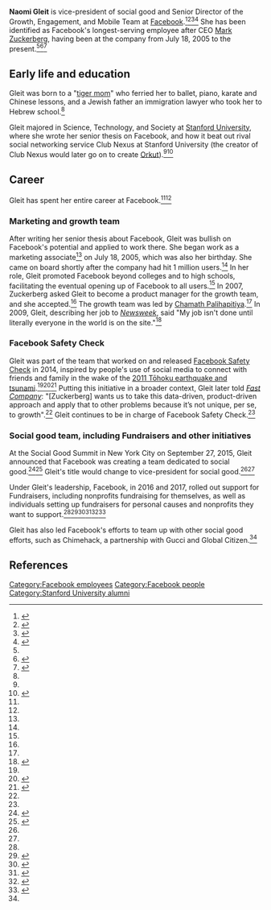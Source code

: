 '''Naomi Gleit''' is vice-president of social good and Senior Director of the Growth, Engagement, and Mobile Team at [[Facebook]].<ref name=latimes-profile>{{cite web|url = http://articles.latimes.com/2012/dec/22/business/la-fi-himi-gleit-20121223|title = Naomi Gleit helps keep Facebook growing. The senior director of Facebook's growth, engagement and mobile team has seen the social network grow to more than 1 billion users today from 1 million in 2005.|date = December 22, 2012|accessdate = July 23, 2017|publisher = ''[[Los Angeles Times]]''}}</ref><ref name=fastcompany-growth>{{cite web|url = https://www.fastcompany.com/40432085/how-facebooks-growth-team-used-science-and-empathy-to-reach-two-billion-users|title = How Facebook Used Science And Empathy To Reach Two Billion Users. Facebook’s growth team has a methodical approach to understanding what new users want, and a surprisingly broad mandate.|date = June 27, 2017|accessdate = July 9, 2017|publisher = ''[[Fast Company (magazine)|Fast Company]]''}}</ref><ref name=dame-profile>{{cite web|url = https://www.damemagazine.com/2012/05/17/made-women-facebook-0|title = The Made Women of Facebook. Five women who are going to have a hell of a weekend.|publisher = DAME|last = Nishi|first = Dennis|accessdate = July 23, 2017}}</ref><ref name=marieclaire-interview>{{cite web|url = http://www.marieclaire.com/career-advice/news/a22360/facebook-and-gucci-mission-to-makeover-the-world/|title = Inside Facebook's Big Plans for the Future. VP of Social Good Naomi Gleit on the company's mission to make over the world.|last = Blaha|first = Jenna|date = September 2, 2016|accessdate = July 23, 2017|publisher = ''[[Marie Claire]]''}}</ref> She has been identified as Facebook's longest-serving employee after CEO [[Mark Zuckerberg]], having been at the company from July 18, 2005 to the present.<ref name=latimes-profile/><ref name=gleit-adweek>{{cite web|url = http://www.adweek.com/digital/los-angeles-times-profiles-naomi-gleit/|title = ‘Los Angeles Times’ Profiles Naomi Gleit, Second-Most-Tenured Facebook Employee. It’s no surprise that Facebook Co-Founder and CEO Mark Zuckerberg has the most tenure of anyone at the social network, but who comes in second on that list? The Los Angeles Times profiled the answer to that question: Senior Director of the Growth, Engagement, and Mobile Team Naomi Gleit.|date = December 26, 2012|accessdate = July 23, 2017|publisher = ''[[Adweek]]''}}</ref><ref name=bi-early-facebook-employees>{{cite web|url = http://www.businessinsider.com/early-facebook-employees-2015-5/|title = WHERE ARE THEY NOW: Meet Facebook's first 20 employees|last = Shontell|first = Alyssa|last2 = Kosoff|first2 = Maya|date = May 30, 2015|accessdate = July 23, 2017}}</ref>

== Early life and education ==

Gleit was born to a "[[tiger mom]]" who ferried her to ballet, piano, karate and Chinese lessons, and a Jewish father an immigration lawyer who took her to Hebrew school.<ref name=latimes-profile/>

Gleit majored in Science, Technology, and Society at [[Stanford University]], where she wrote her senior thesis on Facebook, and how it beat out rival social networking service Club Nexus at Stanford University (the creator of Club Nexus would later go on to create [[Orkut]]).<ref name=latimes-profile/><ref name=leanin>{{cite web|url = https://leanin.org/stories/naomi-gleit/|title = Naomi Gleit: Product Manager, Growth|accessdate = July 23, 2017|publisher = Lean In}}</ref>

== Career ==

Gleit has spent her entire career at Facebook.<ref name=bi-early-facebook-employees/><ref name=fastcompany-growth/>

=== Marketing and growth team ===

After writing her senior thesis about Facebook, Gleit was bullish on Facebook's potential and applied to work there. She began work as a marketing associate<ref name=bi-early-facebook-employees/> on July 18, 2005, which was also her birthday. She came on board shortly after the company had hit 1 million users.<ref name=latimes-profile/> In her role, Gleit promoted Facebook beyond colleges and to high schools, facilitating the eventual opening up of Facebook to all users.<ref name=latimes-profile/> In 2007, Zuckerberg asked Gleit to become a product manager for the growth team, and she accepted.<ref name=latimes-profile/> The growth team was led by [[Chamath Palihapitiya]].<ref name=fastcompany-growth/> In 2009, Gleit, describing her job to ''[[Newsweek]]'', said "My job isn't done until literally everyone in the world is on the site."<ref name=newsweek-gleit>{{cite web|url = http://www.thedailybeast.com/newsweek/2009/07/21/facebook-at-age-five.html|archiveurl = http://web.archive.org/web/20110912231549/http://www.thedailybeast.com/newsweek/2009/07/21/facebook-at-age-five.html|archivedate = September 12, 2011|title = Facebook at Age Five|date = July 21, 2009|accessdate = July 23, 2017|publisher = ''[[Newsweek]]''}}</ref>

=== Facebook Safety Check ===

Gleit was part of the team that worked on and released [[Facebook Safety Check]] in 2014, inspired by people's use of social media to connect with friends and family in the wake of the [[2011 Tōhoku earthquake and tsunami]].<ref name=fastcompany-growth/><ref>{{cite web|url=http://newsroom.fb.com/news/2014/10/introducing-safety-check|title = Introducing Safety Check|publisher = Facebook|date = October 15, 2014|accessdate = April 27, 2015|last = Gleit|first = Naomi|last2 = Zeng|first2 = Sharon|last3 = Cottle|first3 = Peter}}</ref><ref name=wired-fsc>{{cite web|url = https://www.wired.com/2016/11/facebook-disaster-response/|title = How Facebook Is Transforming Disaster Response|date = November 10, 2016|accessdate = July 23, 2017|publisher = ''[[Wired (magazine)|Wired]]''}}</ref> Putting this initiative in a broader context, Gleit later told ''[[Fast Company (magazine)|Fast Company]]'': "[Zuckerberg] wants us to take this data-driven, product-driven approach and apply that to other problems because it’s not unique, per se, to growth".<ref name=fastcompany-growth/> Gleit continues to be in charge of Facebook Safety Check.<ref name=fastcompany-growth/>

=== Social good team, including Fundraisers and other initiatives ===

At the Social Good Summit in New York City on September 27, 2015, Gleit announced that Facebook was creating a team dedicated to social good.<ref>{{cite web|url = http://mashable.com/2015/09/27/facebook-social-good-team/#iDgUrxDTbEqY|title = Facebook looks to assert itself as a force for social good|last = Figerman|first = Seth|date = September 27, 2015|accessdate = July 23, 2017|publisher = ''[[Mashable]]''}}</ref><ref>{{cite web|url = http://www.businessadministrationinformation.com/news/facebook-social-good-team|title = Facebook Now Has a Team Dedicated to Social Good|last = Thurston|first = Susan|date = October 8, 2015|accessdate = July 23, 2017|publisher = Business Administration Information}}</ref> Gleit's title would change to vice-president for social good.<ref name=fastcompany-growth/><ref name=wired-fsc/>

Under Gleit's leadership, Facebook, in 2016 and 2017, rolled out support for Fundraisers, including nonprofits fundraising for themselves, as well as individuals setting up fundraisers for personal causes and nonprofits they want to support.<ref name=fastcompany-growth/><ref>{{cite web|url = https://techcrunch.com/2017/03/30/facebook-introduces-personal-fundraising-tools-donate-buttons-in-facebook-live/|title = Facebook introduces personal fundraising tools, donate buttons in Facebook Live for Pages|last = Perez|first = Sarah|date = March 30, 2017|accessdate = July 18, 2017|publisher = ''TechCrunch''}}</ref><ref>{{cite web|url = http://mashable.com/2017/03/30/facebook-personal-fundraisers/#c7cKUaNiMmqa|title = Facebook's fundraisers now help you raise money for yourself and friends|last = Petronzio|first = Matt|date = March 30, 2017|accessdate = July 18, 2017|publisher = ''TechCrunch''}}</ref><ref>{{Cite web|url = http://www.cnbc.com/2017/03/30/facebook-gofundme-feature-to-accept-donations-personal-fundraiser.html|title = Facebook moves into crowdfunding for emergencies|last = Balakrishnan|first = Anita|date = March 30, 2017|accessdate = July 18, 2017|publisher = CNBC}}</ref><ref>{{cite web|url = https://techcrunch.com/2017/05/24/facebooks-personal-fundraisers-exit-beta-now-support-raising-money-for-sports-teams-communities/|title = Facebook’s personal fundraisers exit beta, now support raising money for sports teams & communities|last = Perez|first = Sarah|date = May 24, 2017|accessdate = July 18, 2017|publisher = ''TechCrunch''}}</ref><ref>{{cite web|url = https://newsroom.fb.com/news/2017/05/expanding-facebook-fundraisers-to-more-people-and-causes/|title = Expanding Facebook Fundraisers to More People and Causes|last = Gleit|first = Naomi|date = May 24, 2017|accessdate = July 18, 2017|publisher = Facebook}}</ref>

Gleit has also led Facebook's efforts to team up with other social good efforts, such as Chimehack, a partnership with Gucci and Global Citizen.<ref name=marieclaire-interview/>

== References ==

{{reflist|30em}}
{{Facebook navbox}}
[[Category:Facebook employees]]
[[Category:Facebook people]]
[[Category:Stanford University alumni]]
